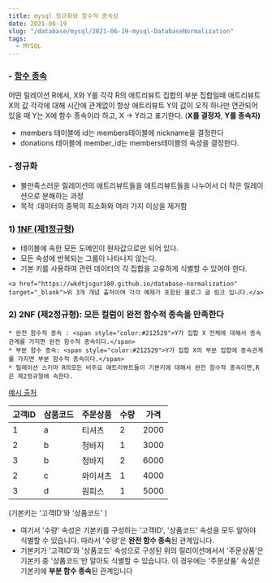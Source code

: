 ```yaml
---
title: mysql 정규화와 함수적 종속성
date: 2021-06-19
slug: "/database/mysql/2021-06-19-mysql-DatabaseNormalization"
tags:
  - MYSQL
---
```



### - <a href="https://ko.wikipedia.org/wiki/%ED%95%A8%EC%88%98_%EC%A2%85%EC%86%8D" target="_blank">함수 종속</a>

어떤 릴레이션 R에서, X와 Y를 각각 R의 애트리뷰트 집합의 부분 집합일때
애트리뷰트 X의 값 각각에 대해 시간에 관계없이
항상 애트리뷰트 Y의 값이 오직 하나만 연관되어 있을 때
Y는 X에 함수 종속이라 하고, X → Y라고 표기한다.
(**X를 결정자**, **Y를 종속자)**

* members 테이블에 id는 members테이블에 nickname을 결정한다
* donations 테이블에 member\_id는 members테이블의 속성을 결정한다.

### \- 정규화

* 불만족스러운 릴레이션의 애트리뷰트들을 애트리뷰트들을 나누어서 더 작은 릴레이션으로 분해하는 과정
* 목적 :데이터의 중복의 최소화와 여러 가지 이상을 제거함

### 1) <a href="https://ko.wikipedia.org/wiki/%EC%A0%9C1%EC%A0%95%EA%B7%9C%ED%98%95" target="_blank">1NF (제1정규형)</a>

* 테이블에 속한 모든 도메인이 원자값으로만 되어 있다.
* 모든 속성에 반복되는 그룹이 나타나지 않는다.
* 기본 키를 사용하여 관련 데이터의 각 집합을 고유하게 식별할 수 있어야 한다.
```
<a href="https://wkdtjsgur100.github.io/database-normalization" target="_blank">위 3개 개념 출처이며 각각 예제가 포함된 블로그 글 링크 입니다.</a>
```
### 2) 2NF (제2정규형): 모든 컬럼이 완전 함수적 종속을 만족한다
```
* 완전 함수적 종속 : <span style="color:#212529">Y가 집합 X 전체에 대해서 종속관계를 가지면 완전 함수적 종속이다.</span>
* 부분 함수 종속: <span style="color:#212529">Y가 집합 X의 부분 집합에 종속관계를 가지면 부분 함수적 종속이다.</span>
* 릴레이션 스키마 R의모든 비주요 애트리뷰트들이 기본키에 대해서 완전 함수적 종속이면,R은 제2정규형에 속한다.
```
[예시 출처](https://dodo000.tistory.com/20)

| 고객ID | 삼품코드 | 주문상품 | 수량 | 가격 |
| --- | --- | --- | --- | --- |
| 1 | a | 티셔츠 | 2 | 2000 |
| 2 | b | 청바지 | 1 | 3000 |
| 3 | b | 청바지 | 2 | 6000 |
| 2 | c | 와이셔츠 | 1 | 4000 |
| 3 | d | 원피스 | 1 | 5000 |

(기본키는 '고객ID'와 '상품코드' )

* 여기서 '수량' 속성은 기본키를 구성하는 '고객ID', '상품코드' 속성을 모두 알아야 식별할 수 있습니다. 따라서 '수량'은 **완전 함수 종속**된 관계입니다.
* 기본키가 '고객ID'와 '상품코드' 속성으로 구성된 위의 릴리이션에서서 '주문상품'은 기본키 중 '상품코드'만 알아도 식별할 수 있습니다. 이 경우에는 '주문상품' 속성은 기본키에 **부분 함수 종속**된 관계입니다